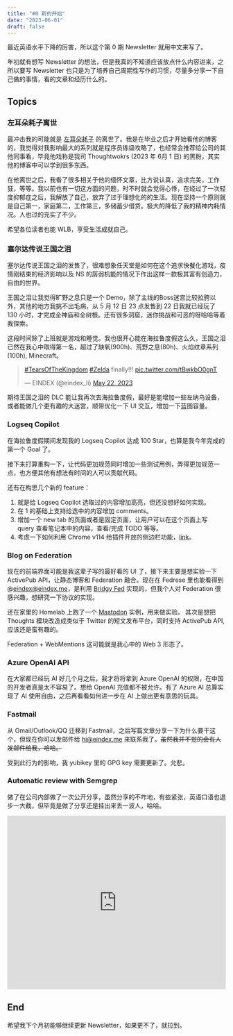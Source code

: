 ```yaml
---
title: "#0 新的开始"
date: "2023-06-01"
draft: false
---
```


最近英语水平下降的厉害，所以这个第 0 期 Newsletter 就用中文来写了。

年初就有想写 Newsletter 的想法，但是我真的不知道应该放点什么内容进来，之所以要写 Newsletter 也只是为了培养自己周期性写作的习惯，尽量多分享一下自己做的事情，看的文章和经历什么的。

## Topics

### 左耳朵耗子离世

最冲击我的可能就是 [左耳朵耗子](https://coolshell.cn/) 的离世了。我是在毕业之后才开始看他的博客的，我觉得对我影响最大的系列就是程序员练级攻略了，也经常会推荐给公司的其他同事看，毕竟他戏称是我司 Thoughtwokrs (2023 年 6月 1 日) 的黑粉，其实他的博客中可以学到很多东西。

在他离世之后，我看了很多相关于他的缅怀文章，比方说认真，追求完美，工作狂，等等。我以前也有一切这方面的问题，时不时就会觉得心悸，在经过了一次轻度抑郁症之后，我解放了自己，放弃了过于理想化的的生活。现在坚持一个原则就是自己第一，家庭第二，工作第三，多储蓄少借贷。极大的降低了我的精神内耗情况。人也过的充实了不少。

希望各位读者也能 WLB，享受生活成就自己。

### 塞尔达传说王国之泪

塞尔达传说王国之泪的发售了，很难想象任天堂是如何在这个追求快餐化游戏，疫情刚结束的经济影响以及 NS 的孱弱机能的情况下作出这样一款极其富有创造力，自由的世界。

王国之泪让我觉得旷野之息只是一个 Demo，除了主线的Boss迷宫比较拉胯以外，其他的地方我挑不出毛病，从 5 月 12 日 23 点发售到 22 日我就已经玩了 130 小时，才完成全神庙和全树根。还有很多洞窟，迷你挑战和可恶的呀哈哈等着我探索。

这段时间除了上班就是游戏和睡觉。我也很开心能在海拉鲁度假这么久，王国之泪已然在我心中取得第一名，超过了缺氧(900h)、荒野之息(80h)、火焰纹章系列(100h), Minecraft。

<blockquote class="twitter-tweet"><p lang="en" dir="ltr"><a href="https://twitter.com/hashtag/TearsOfTheKingdom?src=hash&amp;ref_src=twsrc%5Etfw">#TearsOfTheKingdom</a> <a href="https://twitter.com/hashtag/Zelda?src=hash&amp;ref_src=twsrc%5Etfw">#Zelda</a> finally!!! <a href="https://t.co/tBwkbO0gnT">pic.twitter.com/tBwkbO0gnT</a></p>&mdash; EINDEX (@eindex_li) <a href="https://twitter.com/eindex_li/status/1660663950848163841?ref_src=twsrc%5Etfw">May 22, 2023</a></blockquote> <script async src="https://platform.twitter.com/widgets.js" charset="utf-8"></script>

期待王国之泪的 DLC 能让我再次去海拉鲁度假，最好是能增加一些左纳乌设备，或者能做几个更有趣的大迷宫，顺带优化一下 UI 交互，增加一下蓝图容量。

### Logseq Copilot

在海拉鲁度假期间发现我的 Logseq Copilot 达成 100 Star，也算是我今年完成的第一个 Goal 了。

接下来打算重构一下，让代码更加规范同时增加一些测试用例，弄得更加规范一点，也方便其他有想法有时间的人可以贡献代码。

还有在构思几个新的 feature：

1. 就是给 Logseq Copilot 选取过的内容增加高亮，但还没想好如何实现。
2. 在 1 的基础上支持给选中的内容增加 comments。
3. 增加一个 new tab 的页面或者是固定页面，让用户可以在这个页面上写 query 查看笔记本中的内容，查看/完成 TODO 等等。
4. 考虑一下如何利用 Chrome v114 给插件开放的侧边栏功能，[link](https://developer.chrome.com/docs/extensions/reference/sidePanel/)。

### Blog on Federation 

现在的前端界面可能是我这辈子写的最好看的 UI 了，接下来主要是想实验一下 ActivePub API，让静态博客和 Federation 融合。现在在 Fedrese 里也能看得到 @eindex@eindex.me，是利用 [Bridgy Fed](https://fed.brid.gy/) 实现的，但我个人对 Federation 很感兴趣，想研究一下协议的实现。

还在家里的 Homelab 上跑了一个 [Mastodon](https://social.eindex.me/) 实例，用来做实验。
其次是想把 Thoughts 模块改造成类似于 Twitter 的短文发布平台，同时支持 ActivePub API, 应该还是蛮有趣的。 

Federation + WebMentions 这可能就是我心中的 Web 3 形态了。

### Azure OpenAI API

在大家都已经玩 AI 好几个月之后，我才将将拿到 Azure OpenAI 的权限，在中国的开发者真是太不容易了。想给 OpenAI 充值都不被允许。有了 Azure AI 总算实现了 AI 使用自由，之后再看看如何进一步在 AI 上做出更有意思的玩具。

### Fastmail

从 Gmail/Outlook/QQ 迁移到 Fastmail，之后写篇文章分享一下为什么要干这个，但现在你可以发邮件给 hi@eindex.me 来联系我了。~~虽然我并不觉的会有人发邮件给我，哈哈。~~

受到此行为的影响，我 yubikey 里的 GPG key 需要更新了。允悲。


### Automatic review with Semgrep
做了在公司内部做了一次公开分享，虽然分享的不咋地，有些紧张，英语口语也退步一大截，但毕竟是做了分享还是挂出来丢一波人，哈哈。

<iframe width="100%" height="400px" src="https://www.youtube.com/embed/LRy9SZnCfhM" title="Automatic review with Semgrep" frameborder="0" allow="accelerometer; autoplay; clipboard-write; encrypted-media; gyroscope; picture-in-picture; web-share" allowfullscreen></iframe>

## End

希望我下个月初能够继续更新 Newsletter，如果更不了，就拉到。

